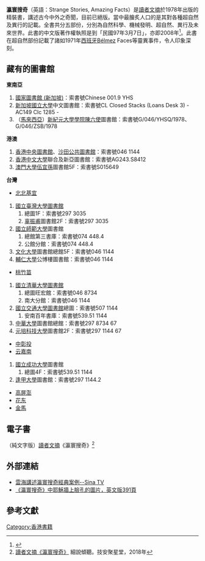 {{Infobox Book  | <!-- See Wikipedia:WikiProject_Books -->
| name           = 瀛寰搜奇
| image          = [[File:Yinghuansouqi_1978.jpg|140px]]
| author         = 
| country        = [[香港|香港]]
| language       = [[中文|中文]]
| publisher      = [[讀者文摘遠東有限公司|讀者文摘遠東有限公司]]
| release_date   = 1978年
| media_type     = 精裝本
| genre          = [[搜奇|搜奇]]
| pages          = 603
| isbn           = 9780895770288（英文版《瀛寰搜奇》）；9780949819895（英文版《瀛寰搜奇II》）
}}

'''瀛寰搜奇'''（英語：Strange Stories, Amazing Facts）是[[讀者文摘|讀者文摘]]於1978年出版的精裝書，講述古今中外之奇聞，目前已絕版。當中最膾炙人口的是其對各種超自然及異行的記載。全書共分五部份，分別為自然科學、機械發明、超自然、異行及未來世界。此書的中文版著作權執照是到「民國97年3月7日」，亦即2008年<ref>{{cite web |author1=技安聚星堂 |title=[珍貴]瀛寰搜奇純文字版電子書 |url=http://gian3211.blogspot.com/2012/03/blog-post_8052.html |accessdate=2022-06-24 |archive-date=2021-06-29 |archive-url=https://web.archive.org/web/20210629024820/http://gian3211.blogspot.com/2012/03/blog-post_8052.html |dead-url=no }}</ref>。此書在超自然部份記載了諸如1971年[[西班牙|西班牙]]Bélmez Faces等靈異事件，令人印象深刻。

== 藏有的圖書館 ==
'''東南亞'''
# [[國家圖書館_(新加坡)|國家圖書館 (新加坡)]]：索書號Chinese 001.9 YHS
# [[新加坡國立大學|新加坡國立大學]]中文圖書館：索書號CL Closed Stacks (Loans Desk 3) -  AC149 Clc 1285  -
# （[[馬來西亞|馬來西亞]]）[[新紀元大學學院|新紀元大學學院]][[陳六使|陳六使]]圖書館：索書號G/046/YHSQ/1978、G/046/ZSB/1978

'''港澳'''
# [[香港中央圖書館|香港中央圖書館]]、[[沙田公共圖書館|沙田公共圖書館]]：索書號046 1144 
# [[香港中文大學|香港中文大學]]聯合及新亞圖書館：索書號AG243.S8412
# [[澳門大學|澳門大學]][[伍宜孫|伍宜孫]]圖書館5F：索書號S015649  

'''台灣'''
*[[北北基宜|北北基宜]]
# [[國立臺灣大學圖書館|國立臺灣大學圖書館]]
##總圖1F：索書號297 3035
##[[辜振甫|辜振甫]]圖書館2F：索書號297 3035
# [[國立師範大學|國立師範大學]]圖書館
##總館第三書庫：索書號074 448.4
##公館分館：索書號074 448.4
# [[文化大學|文化大學]]圖書館總館5F：索書號046 1144
# [[輔仁大學|輔仁大學]]公博樓圖書館：索書號046 1144
*[[桃竹苗|桃竹苗]]
# [[國立清華大學圖書館|國立清華大學圖書館]]
##總圖旺宏館：索書號046 8734
##南大分館：索書號046 1144
# [[國立交通大學圖書館|國立交通大學圖書館]]總圖：索書號507 1144
##安南百年書庫：索書號539.51 1144
# [[中華大學|中華大學]]圖書館總館：索書號297 8734 67
# [[元培科技大學|元培科技大學]]圖書館2F：索書號297 1144 67
*[[中彰投|中彰投]]
*[[云嘉南|云嘉南]]
# [[國立成功大學|國立成功大學]]圖書館
##總圖4F：索書號539.51 1144
# [[逢甲大學|逢甲大學]]圖書館：索書號297 1144.2
*[[高屏澎|高屏澎]]
*[[东台湾|花东]]
*[[福建省_(中华民国)|金馬]]

== 電子書 ==
（純文字版）[[讀者文摘|讀者文摘]]《瀛寰搜奇》<ref>[https://skydrive.live.com/?cid=1739a55fe0a82c13&id=1739A55FE0A82C13%21448 讀者文摘《瀛寰搜奇》] {{Wayback|url=https://skydrive.live.com/?cid=1739a55fe0a82c13&id=1739A55FE0A82C13%21448 |date=20210628153130 }}細說傾聽。技安聚星堂，2018年</ref>

== 外部連結 ==
* [https://web.archive.org/web/20080512022248/http://tv.sina.com.hk/cgi-bin/nw/show.cgi?id=81cb7096d35cfd80 雲海講述瀛寰搜奇經典案例--Sina TV]
* [https://www.reddit.com/r/HighStrangeness/comments/jus8cv/faces_on_the_floor_of_b%C3%A9lmez_spain_from_strange/ 《瀛寰搜奇》中耶穌牆上臉孔的圖片，英文版391頁]

==參考文獻==
{{references}}

[[Category:香港書籍|Category:香港書籍]]